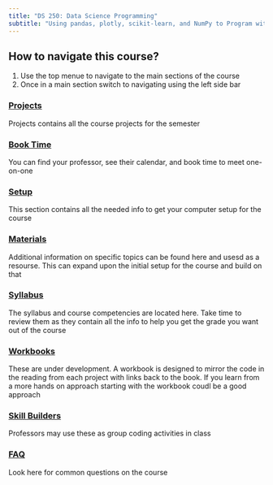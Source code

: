 ```yaml
---
title: "DS 250: Data Science Programming"
subtitle: "Using pandas, plotly, scikit-learn, and NumPy to Program with Data"
---
```


## How to navigate this course?

1. Use the top menue to navigate to the main sections of the course
1. Once in a main section switch to navigating using the left side bar

### [Projects](projects.qmd)

Projects contains all the course projects for the semester

### [Book Time](contact.qmd)

You can find your professor, see their calendar, and book time to meet one-on-one

### [Setup](setup.qmd)

This section contains all the needed info to get your computer setup for the course

### [Materials](materials.qmd)

Additional information on specific topics can be found here and usesd as a resourse. This can expand upon the initial setup for the course and build on that

### [Syllabus](syllabus.qmd)

The syllabus and course competencies are located here. Take time to review them as they contain all the info to help you get the grade you want out of the course

### [Workbooks](workbooks.qmd)

These are under development. A workbook is designed to mirror the code in the reading from each project with links back to the book. If you learn from a more hands on approach starting with the workbook coudl be a good approach

### [Skill Builders](skill_builders.qmd)

Professors may use these as group coding activities in class

### [FAQ](faq.qmd)

Look here for common questions on the course